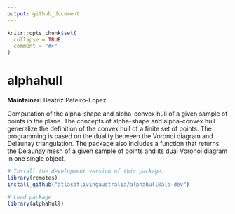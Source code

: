 ```yaml
---
output: github_document
---
```


<!-- README.md is generated from README.Rmd. Please edit that file -->

```r
knitr::opts_chunk$set(
  collapse = TRUE,
  comment = "#>"
)
```

# alphahull

**Maintainer:** Beatriz Pateiro-Lopez

Computation of the alpha-shape and alpha-convex hull of a given sample of points 
in the plane. The concepts of alpha-shape and alpha-convex hull generalize the 
definition of the convex hull of a finite set of points. The programming is 
based on the duality between the Voronoi diagram and Delaunay triangulation. The
package also includes a function that returns the Delaunay mesh of a given 
sample of points and its dual Voronoi diagram in one single object.

``` r
# Install the development version of this package:
library(remotes)
install_github("atlasoflivingaustralia/alphahull@ala-dev")

# Load package
library(alphahull)
```
